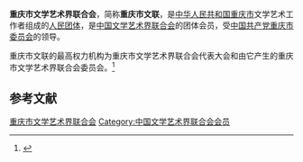 {{Infobox PRCG
|机构名称 = 重庆市文学艺术界联合会
|color    = #014099
|标志1    =
|届数     = 
|任期始   = 
|任期终   =
|职位1    = 主席
|人员1    = 
|职位2    = 副主席
|人员2    =
|人数2    = 
|职位3    = 
|人员3    =
|组织法规 = 重庆市文学艺术界联合会章程
|上级机构 = [[中国文学艺术界联合会|中国文学艺术界联合会]]
|机构类型 = [[人民团体|人民团体]]
|行政级别 = 正厅级
|中共上级 = [[中国共产党重庆市委员会|中国共产党重庆市委员会]]
|中共本级 = 中国共产党重庆市文学艺术界联合会党组
|场所1    = 
|地址1  = 
|时期1  =
|机构1  =
|邮编1  =
|电话1  =
|网站   =
|网址   =
}}
'''重庆市文学艺术界联合会'''，简称'''重庆市文联'''，是[[中华人民共和国|中华人民共和国]][[重庆市|重庆市]]文学艺术工作者组成的[[人民团体|人民团体]]，是[[中国文学艺术界联合会|中国文学艺术界联合会]]的团体会员，受[[中国共产党重庆市委员会|中国共产党重庆市委员会]]的领导。

重庆市文联的最高权力机构为重庆市文学艺术界联合会代表大会和由它产生的重庆市文学艺术界联合会委员会。<ref>{{Cite web|title=中国文学艺术界联合会章程|url=http://www.cflac.org.cn/zt/8wdh/cflac_zhangcheng.htm|accessdate=2020-08-26|work=中国文联网|archiveurl=https://web.archive.org/web/20080723172257/http://www.cflac.org.cn/zt/8wdh/cflac_zhangcheng.htm|archivedate=2008-07-23|dead-url=yes}}</ref>

== 参考文献 ==
{{reflist}}

{{中华人民共和国各省级行政区|文学艺术界联合会}}

{{Authority control}}
[[Category:重庆市文学艺术界联合会|]]
[[Category:中国文学艺术界联合会会员|Category:中国文学艺术界联合会会员]]